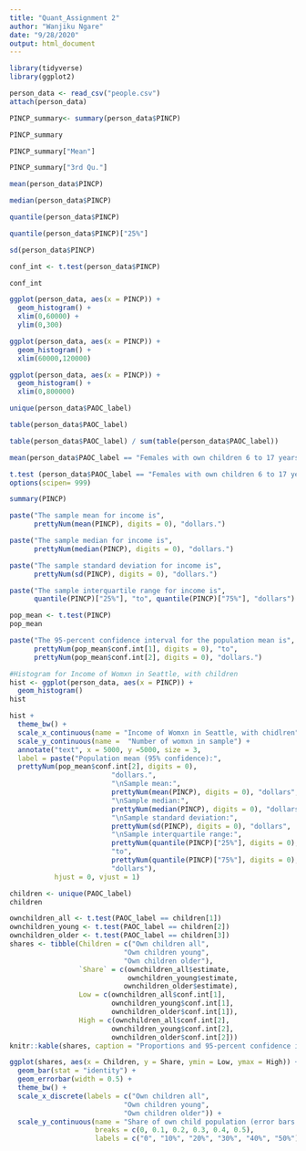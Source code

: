 ```yaml
---
title: "Quant_Assignment 2"
author: "Wanjiku Ngare"
date: "9/28/2020"
output: html_document
---
```


```r
library(tidyverse)
library(ggplot2)
```

```r
person_data <- read_csv("people.csv") 
attach(person_data)
```


```r
PINCP_summary<- summary(person_data$PINCP)

PINCP_summary
```

```r
PINCP_summary["Mean"]
```

```r
PINCP_summary["3rd Qu."]
```

```r
mean(person_data$PINCP)
```

```r
median(person_data$PINCP)
```

```r
quantile(person_data$PINCP)
```

```r
quantile(person_data$PINCP)["25%"]

```

```r
sd(person_data$PINCP)
```

```r
conf_int <- t.test(person_data$PINCP)

conf_int
```

```r
ggplot(person_data, aes(x = PINCP)) +
  geom_histogram() +
  xlim(0,60000) +
  ylim(0,300)
```

```r
ggplot(person_data, aes(x = PINCP)) +
  geom_histogram() +
  xlim(60000,120000)
```

```r
ggplot(person_data, aes(x = PINCP)) +
  geom_histogram() +
  xlim(0,800000)
```


```r
unique(person_data$PAOC_label)
```

```r
table(person_data$PAOC_label)
```
```r
table(person_data$PAOC_label) / sum(table(person_data$PAOC_label))
```
```r
mean(person_data$PAOC_label == "Females with own children 6 to 17 years only")
```
```r
t.test (person_data$PAOC_label == "Females with own children 6 to 17 years only")
options(scipen= 999)
```
```r
summary(PINCP)
```

```r
paste("The sample mean for income is", 
      prettyNum(mean(PINCP), digits = 0), "dollars.")
```

```r
paste("The sample median for income is", 
      prettyNum(median(PINCP), digits = 0), "dollars.")
```

```r
paste("The sample standard deviation for income is", 
      prettyNum(sd(PINCP), digits = 0), "dollars.")
```

```r
paste("The sample interquartile range for income is", 
      quantile(PINCP)["25%"], "to", quantile(PINCP)["75%"], "dollars") 
```

```r
pop_mean <- t.test(PINCP)
pop_mean
```

```r
paste("The 95-percent confidence interval for the population mean is",
      prettyNum(pop_mean$conf.int[1], digits = 0), "to",
      prettyNum(pop_mean$conf.int[2], digits = 0), "dollars.")
```

```r
#Histogram for Income of Womxn in Seattle, with children
hist <- ggplot(person_data, aes(x = PINCP)) +
  geom_histogram()
hist
```
```r
hist +
  theme_bw() +
  scale_x_continuous(name = "Income of Womxn in Seattle, with chidlren") +
  scale_y_continuous(name =  "Number of womxn in sample") +
  annotate("text", x = 5000, y =5000, size = 3,
  label = paste("Population mean (95% confidence):",
  prettyNum(pop_mean$conf.int[2], digits = 0),
                         "dollars.",
                         "\nSample mean:", 
                         prettyNum(mean(PINCP), digits = 0), "dollars",
                         "\nSample median:",
                         prettyNum(median(PINCP), digits = 0), "dollars",
                         "\nSample standard deviation:",
                         prettyNum(sd(PINCP), digits = 0), "dollars", 
                         "\nSample interquartile range:",
                         prettyNum(quantile(PINCP)["25%"], digits = 0),
                         "to",
                         prettyNum(quantile(PINCP)["75%"], digits = 0),
                         "dollars"),
           hjust = 0, vjust = 1) 
```

```r
children <- unique(PAOC_label)
children
```

```r
ownchildren_all <- t.test(PAOC_label == children[1])
ownchildren_young <- t.test(PAOC_label == children[2])
ownchildren_older <- t.test(PAOC_label == children[3])
shares <- tibble(Children = c("Own children all",
                            "Own children young",
                            "Own children older"),
                 `Share` = c(ownchildren_all$estimate, 
                             ownchildren_young$estimate,
                            ownchildren_older$estimate),
                 Low = c(ownchildren_all$conf.int[1],
                         ownchildren_young$conf.int[1],
                         ownchildren_older$conf.int[1]),
                 High = c(ownchildren_all$conf.int[2],
                         ownchildren_young$conf.int[2],
                         ownchildren_older$conf.int[2]))
knitr::kable(shares, caption = "Proportions and 95-percent confidence intervals")
```
```r
ggplot(shares, aes(x = Children, y = Share, ymin = Low, ymax = High)) +
  geom_bar(stat = "identity") +
  geom_errorbar(width = 0.5) +
  theme_bw() +
  scale_x_discrete(labels = c("Own children all", 
                            "Own children young", 
                            "Own children older")) +
  scale_y_continuous(name = "Share of own child population (error bars represent\n 95-percent confidence interval)",
                     breaks = c(0, 0.1, 0.2, 0.3, 0.4, 0.5),
                     labels = c("0", "10%", "20%", "30%", "40%", "50%"))
```























